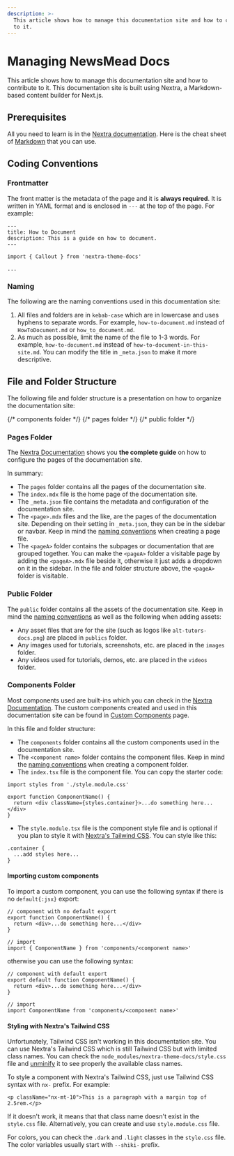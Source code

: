 ```yaml
---
description: >-
  This article shows how to manage this documentation site and how to contribute
  to it.
---
```



# Managing NewsMead Docs

This article shows how to manage this documentation site and how to contribute to it.
This documentation site is built using Nextra, a Markdown-based content builder for Next.js.

## Prerequisites

All you need to learn is in the [Nextra documentation](https://nextra.site/docs/guide). Here is the cheat sheet of [Markdown](https://www.markdownguide.org/cheat-sheet#basic-syntax) that you can use.

## Coding Conventions

### Frontmatter

The front matter is the metadata of the page and it is **always required**. It is written in YAML format and is enclosed in `---` at the top of the page. For example:

```mdx
---
title: How to Document
description: This is a guide on how to document.
---

import { Callout } from 'nextra-theme-docs'

...
```

### Naming

The following are the naming conventions used in this documentation site:

1. All files and folders are in `kebab-case` which are in lowercase and uses hyphens to separate words. For example, `how-to-document.md` instead of `HowToDocument.md` or `how_to_document.md`.
2. As much as possible, limit the name of the file to 1-3 words. For example, `how-to-document.md` instead of `how-to-document-in-this-site.md`. You can modify the title in `_meta.json` to make it more descriptive.

## File and Folder Structure

The following file and folder structure is a presentation on how to organize the documentation site:

<FileTree>
  {/* components folder */}
  <FileTree.Folder name="components" defaultOpen>
    <FileTree.Folder name="<component name>" defaultOpen>
      <FileTree.File name="index.tsx" />
      <FileTree.File name="style.module.tsx (optional)" />
    </FileTree.Folder>
  </FileTree.Folder>
  {/* pages folder */}
  <FileTree.Folder name="pages" defaultOpen>
    <FileTree.File name="_meta.json" />
    <FileTree.File name="index.mdx" />
    <FileTree.File name="<pageA>.mdx" />
    <FileTree.Folder name="<pageA>" defaultOpen>
      <FileTree.File name="_meta.json" />
      <FileTree.File name="<page>.mdx" />
    </FileTree.Folder>
  </FileTree.Folder>
  {/* public folder */}
  <FileTree.Folder name="public" defaultOpen>
    <FileTree.File name="newsmead-docs.png" />
    <FileTree.File name="og.png" />
    <FileTree.Folder name="images" defaultOpen>
      <FileTree.File name="example-image-here.png" />
    </FileTree.Folder>
  </FileTree.Folder>
</FileTree>

### Pages Folder

The [Nextra Documentation](https://nextra.site/docs/docs-theme/page-configuration#pages) shows you **the complete guide** on how to configure the pages of the documentation site.

In summary:

- The `pages` folder contains all the pages of the documentation site.
- The `index.mdx` file is the home page of the documentation site.
- The `_meta.json` file contains the metadata and configuration of the documentation site.
- The `<page>.mdx` files and the like, are the pages of the documentation site. Depending on their setting in `_meta.json`, they can be in the sidebar or navbar. Keep in mind the [naming conventions](#naming) when creating a page file.
- The `<pageA>` folder contains the subpages or documentation that are grouped together. You can make the `<pageA>` folder a visitable page by adding the `<pageA>.mdx` file beside it, otherwise it just adds a dropdown on it in the sidebar. In the file and folder structure above, the `<pageA>` folder is visitable.

### Public Folder

The `public` folder contains all the assets of the documentation site.
Keep in mind the [naming conventions](#naming) as well as the following when adding assets:

- Any asset files that are for the site (such as logos like `alt-tutors-docs.png`) are placed in `publics` folder.
- Any images used for tutorials, screenshots, etc. are placed in the `images` folder.
- Any videos used for tutorials, demos, etc. are placed in the `videos` folder.

### Components Folder

Most components used are built-ins which you can check in the [Nextra Documentation](https://nextra.site/docs/guide/built-ins).
The custom components created and used in this documentation site can be found in [Custom Components](/custom-components) page.

In this file and folder structure:

- The `components` folder contains all the custom components used in the documentation site.
- The `<component name>` folder contains the component files. Keep in mind the [naming conventions](#naming) when creating a component folder.
- The `index.tsx` file is the component file. You can copy the starter code:

```tsx copy
import styles from './style.module.css'

export function ComponentName() {
  return <div className={styles.container}>...do something here...</div>
}
```

- The `style.module.tsx` file is the component style file and is optional if you plan to style it with [Nextra's Tailwind CSS](#styling-with-nextras-tailwind-css).
  You can style like this:

```tsx
.container {
  ...add styles here...
}
```

#### Importing custom components

To import a custom component, you can use the following syntax if there is no `default{:jsx}` export:

```tsx
// component with no default export
export function ComponentName() {
  return <div>...do something here...</div>
}

// import
import { ComponentName } from 'components/<component name>'
```

otherwise you can use the following syntax:

```tsx /default/
// component with default export
export default function ComponentName() {
  return <div>...do something here...</div>
}

// import
import ComponentName from 'components/<component name>'
```

#### Styling with Nextra's Tailwind CSS

Unfortunately, Tailwind CSS isn't working in this documentation site.
You can use Nextra's Tailwind CSS which is still Tailwind CSS but with limited class names.
You can check the `node_modules/nextra-theme-docs/style.css` file and [unminify](https://mrcoles.com/blog/css-unminify/) it to see properly the available class names.

To style a component with Nextra's Tailwind CSS, just use Tailwind CSS syntax with `nx-` prefix. For example:

```tsx
<p className="nx-mt-10">This is a paragraph with a margin top of 2.5rem.</p>
```

If it doesn't work, it means that that class name doesn't exist in the `style.css` file.
Alternatively, you can create and use `style.module.css` file.

For colors, you can check the `.dark` and `.light` classes in the `style.css` file. The color variables usually start with `--shiki-` prefix.

